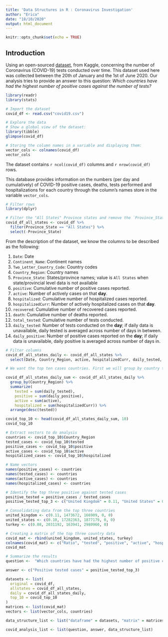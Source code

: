```yaml
---
title: 'Data Structures in R : Coronavirus Investigation'
author: "Erica"
date: "18/10/2020"
output: html_document
---
```


```r
knitr::opts_chunk$set(echo = TRUE)
```

## Introduction

Using an open-sourced [dataset](https://www.kaggle.com/lin0li/covid19testing), from Kaggle, concerning the number of Coronavirus (COVID-19) tests conducted over time. This dataset used here was collected between the 20th of January and the 1st of June 2020. Our analysis tries to provide an answer to this question: *Which countries have had the highest number of positive cases against the number of tests?*

```r
library(readr)
library(stats)

# Import the dataset
covid_df <- read.csv("covid19.csv")
```

```r
# Explore the data
# Show a global view of the dataset:
library(tibble)
glimpse(covid_df)

# Storing the column names in a variable and displaying them:
vector_cols <- colnames(covid_df)
vector_cols
```

The dataset contains `r ncol(covid_df)` columns and `r nrow(covid_df)` rows. 

This database provides information on the numbers (per day and cumulatively) of COVID-19 positive cases, deaths, tests performed and hospitalizations for each country through the column's names store in the variable `vector_cols`. 

```r
# Filter rows
library(dplyr)

# Filter the "All States" Province states and remove the `Province_State` column
covid_df_all_states <- covid_df %>% 
  filter(Province_State == "All States") %>% 
  select(-Province_State)

```

From the description of the dataset, we know the columns to be described as the following:

1. `Date`: Date
2. `Continent_Name`: Continent names
3. `Two_Letter_Country_Code`: Country codes
4. `Country_Region`: Country names
5. `Province_State`: States/province names; value is `All States` when state/provincial level data is not available
6. `positive`: Cumulative number of positive cases reported.
7. `active`: Number of actively cases on that **day**.
8. `hospitalized`: Cumulative number of hospitalized cases reported.
9. `hospitalizedCurr`: Number of actively hospitalized cases on that **day**.
10. `recovered`: Cumulative number of recovered cases reported.
11. `death`: Cumulative number of deaths reported.
12. `total_tested`: Cumulative number of tests conducted.
13. `daily_tested`: Number of tests conducted on the **day**; if daily data is unavailable, daily tested is averaged across number of days in between.
14. `daily_positive`: Number of positive cases reported on the **day**; if daily data is unavailable, daily positive is averaged across number of days in.

```r
# Filter columns
covid_df_all_states_daily <- covid_df_all_states %>%
  select(Date, Country_Region, active, hospitalizedCurr, daily_tested, daily_positive)
```

```r
# We want the top ten cases countries. First we will group by country then aggregate the daily information.

covid_df_all_states_daily_sum <- covid_df_all_states_daily %>%
  group_by(Country_Region) %>%
  summarize(
    tested = sum(daily_tested),
    positive = sum(daily_positive),
    active = sum(active),
    hospitalized = sum(hospitalizedCurr)) %>%
  arrange(desc(tested))

covid_top_10 <- head(covid_df_all_states_daily_sum, 10)
covid_top_10
```

```r
# Extract vectors to do analysis
countries <- covid_top_10$Country_Region
tested_cases <- covid_top_10$tested
positive_cases <- covid_top_10$positive
active_cases <- covid_top_10$active
hospitalized_cases <- covid_top_10$hospitalized

# Name vectors
names(positive_cases) <- countries
names(tested_cases) <- countries
names(active_cases) <- countries
names(hospitalized_cases) <- countries

# Identify the top three positive against tested cases
positive_tested = positive_cases / tested_cases
positive_tested_top_3 <- c("United Kingdom" = 0.11, "United States" = 0.10, "Turkey" = 0.08)
```

```r
# Consolidating data from the top three countries
united_kingdom <- c(0.11, 1473672, 166909, 0, 0)
united_states <- c(0.10, 17282363, 1877179, 0, 0)
turkey <- c(0.08, 2031192, 163941, 2980960, 0)

# Creating a matrix of the top three country data
covid_mat <- rbind(united_kingdom, united_states, turkey)
colnames(covid_mat) <- c("Ratio", "tested", "positive", "active", "hospitalized")
covid_mat
```

```r
# Summarize the results
question <-  "Which countries have had the highest number of positive cases against the number of tests?"

answer <- c("Positive tested cases" = positive_tested_top_3)

datasets <- list(
  original = covid_df,
  allstates = covid_df_all_states,
  daily = covid_df_all_states_daily,
  top_10 = covid_top_10
)
matrices <- list(covid_mat)
vectors <- list(vector_cols, countries)

data_structure_list <- list("dataframe" = datasets, "matrix" = matrices, "vector" = vectors)

covid_analysis_list <- list(question, answer, data_structure_list)
```


